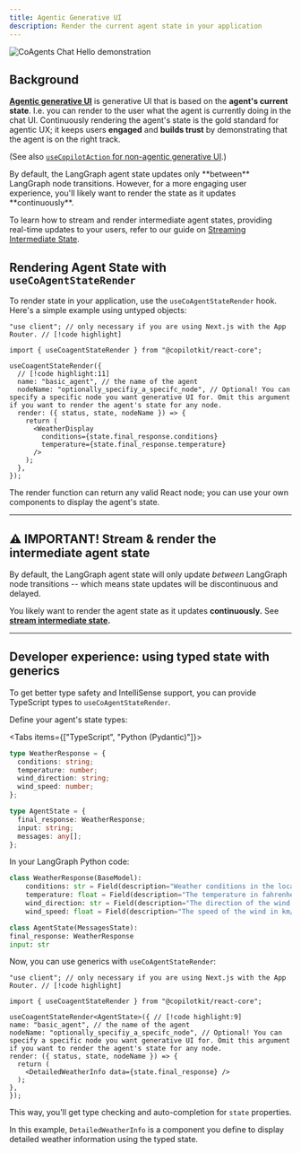 ```yaml
---
title: Agentic Generative UI
description: Render the current agent state in your application
---
```


<Frame className="my-6">
  <img
    src="/images/coagents/AgenticGenerativeUI.gif"
    alt="CoAgents Chat Hello demonstration"
    className="w-2/3 mx-auto"
  />
</Frame>

## Background

<u>**Agentic generative UI**</u> is generative UI that is based on the **agent's
current state**. I.e. you can render to the user what the agent is currently doing
in the chat UI. Continuously rendering the agent's state is the gold standard for
agentic UX; it keeps users **engaged** and **builds trust** by demonstrating that
the agent is on the right track.

(See also [`useCopilotAction` for non-agentic generative UI](/guides/generative-ui).)

<Callout type="info">
  By default, the LangGraph agent state updates only **between** LangGraph node transitions. However, for a more engaging user experience, you'll likely want to render the state as it updates **continuously**.

To learn how to stream and render intermediate agent states, providing real-time updates to your users, refer to our guide on [Streaming Intermediate State](/coagents/advanced/intermediate-state-streaming).

</Callout>

## Rendering Agent State with `useCoAgentStateRender`

To render state in your application, use the `useCoAgentStateRender` hook. Here's a simple example using untyped objects:

```tsx
"use client"; // only necessary if you are using Next.js with the App Router. // [!code highlight]

import { useCoagentStateRender } from "@copilotkit/react-core";

useCoagentStateRender({
  // [!code highlight:11]
  name: "basic_agent", // the name of the agent
  nodeName: "optionally_specifiy_a_specifc_node", // Optional! You can specify a specific node you want generative UI for. Omit this argument if you want to render the agent's state for any node.
  render: ({ status, state, nodeName }) => {
    return (
      <WeatherDisplay
        conditions={state.final_response.conditions}
        temperature={state.final_response.temperature}
      />
    );
  },
});
```

The render function can return any valid React node; you can use your own components to display the agent's state.

---

## ⚠️ IMPORTANT! Stream & render the intermediate agent state

By default, the LangGraph agent state will only update _between_ LangGraph node transitions --
which means state updates will be discontinuous and delayed.

You likely want to render the agent state as it updates **continuously.** See **[stream intermediate state](/coagents/advanced/intermediate-state-streaming).**

---

## Developer experience: using typed state with generics

To get better type safety and IntelliSense support, you can provide TypeScript types to `useCoAgentStateRender`.

Define your agent's state types:

<Tabs items={["TypeScript", "Python (Pydantic)"]}>
  <Tab value="TypeScript">

```ts
type WeatherResponse = {
  conditions: string;
  temperature: number;
  wind_direction: string;
  wind_speed: number;
};

type AgentState = {
  final_response: WeatherResponse;
  input: string;
  messages: any[];
};
```

  </Tab>

  <Tab value="Python (Pydantic)">
  In your LangGraph Python code:
  
  ```python
  class WeatherResponse(BaseModel):
      conditions: str = Field(description="Weather conditions in the location")
      temperature: float = Field(description="The temperature in fahrenheit")
      wind_direction: str = Field(description="The direction of the wind in abbreviated form")
      wind_speed: float = Field(description="The speed of the wind in km/h")

class AgentState(MessagesState):
final_response: WeatherResponse
input: str

````

</Tab>

</Tabs>

Now, you can use generics with `useCoAgentStateRender`:

```tsx
"use client"; // only necessary if you are using Next.js with the App Router. // [!code highlight]

import { useCoagentStateRender } from "@copilotkit/react-core";

useCoagentStateRender<AgentState>({ // [!code highlight:9]
name: "basic_agent", // the name of the agent
nodeName: "optionally_specifiy_a_specifc_node", // Optional! You can specify a specific node you want generative UI for. Omit this argument if you want to render the agent's state for any node.
render: ({ status, state, nodeName }) => {
  return (
    <DetailedWeatherInfo data={state.final_response} />
  );
},
});
````

This way, you'll get type checking and auto-completion for `state` properties.

In this example, `DetailedWeatherInfo` is a component you define to display detailed weather information using the typed state.
